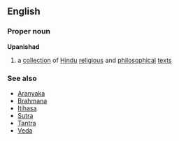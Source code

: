==English==
===Proper noun===
{{wikipedia}}
'''Upanishad'''
# a [[collection]] of [[Hindu]] [[religious]] and [[philosophical]] [[text]]s
===See also===
*[[Aranyaka]]
*[[Brahmana]]
*[[Itihasa]]
*[[Sutra]]
*[[Tantra]]
*[[Veda]]